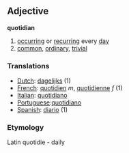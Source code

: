 ==Adjective==
'''quotidian'''

#[[occurring]] or [[recurring]] every [[day]]
#[[common]], [[ordinary]], [[trivial]] 

=== Translations ===
*[[Dutch]]: [[dagelijks]] (1)
*[[French]]: [[quotidien]] ''m'', [[quotidienne]] ''f'' (1) 
*[[Italian]]: [[quotidiano]]
*[[Portuguese]]:[[quotidiano]]
*[[Spanish]]: [[diario]] (1)

===Etymology=== 
Latin quotidie - daily